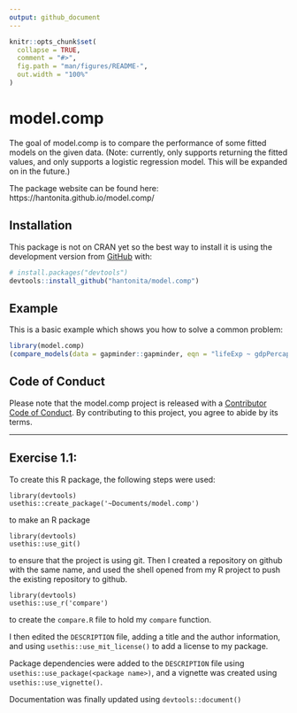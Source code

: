 ```yaml
---
output: github_document
---
```


<!-- README.md is generated from README.Rmd. Please edit that file -->

```r
knitr::opts_chunk$set(
  collapse = TRUE,
  comment = "#>",
  fig.path = "man/figures/README-",
  out.width = "100%"
)
```

# model.comp

<!-- badges: start -->
<!-- badges: end -->

The goal of model.comp is to compare the performance of some fitted models on the given data.
(Note: currently, only supports returning the fitted values, and only supports a logistic regression model. This will be expanded on in the future.)

The package website can be found here: https://hantonita.github.io/model.comp/

## Installation

This package is not on CRAN yet so the best way to install it is using the development version from [GitHub](https://github.com/) with:

``` r
# install.packages("devtools")
devtools::install_github("hantonita/model.comp")
```
## Example

This is a basic example which shows you how to solve a common problem:

```r
library(model.comp)
(compare_models(data = gapminder::gapminder, eqn = "lifeExp ~ gdpPercap", models = c('logreg')))
```


## Code of Conduct

Please note that the model.comp project is released with a [Contributor Code of Conduct](https://contributor-covenant.org/version/2/0/CODE_OF_CONDUCT.html). By contributing to this project, you agree to abide by its terms.


----------------------------------------------------------------

## Exercise 1.1:
To create this R package, the following steps were used:
```
library(devtools)
usethis::create_package('~Documents/model.comp')
``` 
to make an R package

```
library(devtools)
usethis::use_git()
``` 
to ensure that the project is using git. Then I created a repository on github with the same name, and used the shell opened from my R project to push the existing repository to github.

```
library(devtools)
usethis::use_r('compare')
```
to create the `compare.R` file to hold my `compare` function.

I then edited the `DESCRIPTION` file, adding a title and the author information, and using `usethis::use_mit_license()` to add a license to my package.

Package dependencies were added to the `DESCRIPTION` file using `usethis::use_package(<package name>)`, and a vignette was created using `usethis::use_vignette()`.

Documentation was finally updated using `devtools::document()`

